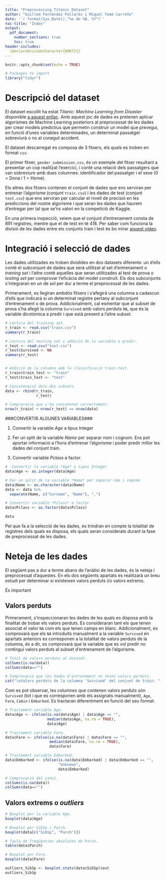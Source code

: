 ```yaml
---
title: "Preprocessing Titanic Dataset"
author: "Guillem Fernández Pallarès i Miquel Tomé Carreño"
date: '`r format(Sys.Date(),"%e de %B, %Y")`'
toc-title: "Índex"
output:
  pdf_document:
    number_sections: true
    toc: true
header-includes:
  \DeclareUnicodeCharacter{0007}{}
---
```


```r
knitr::opts_chunk$set(echo = TRUE)
```
```r
# Packages to import
library("tidyr")
```

# Descripció del dataset

El dataset escollit ha estat *Titanic: Machine Learning from Disaster* disponible [a aquest enllaç](https://www.kaggle.com/c/titanic/data). Amb aquest joc de dades es pretenen aplicar algorismes de Machine Learning posteriors al preprocessat de les dades per crear models predictius que permetin construir un model que prevegui, en funció d'unes variables determinades, un determinat passatger sobreviurà o no al conegut accident.

El dataset descarregat es composa de 3 fitxers, els quals es troben en format `csv`.

El primer fitxer, `gender_submission.csv`, és un exemple del fitxer resultant a presentar un cop realitzat l'exercici, i conté una relació dels passatgers que van sobreviure amb dues columnes: identificador del passatger i el sexe (0 = Dona i 1 = Home). 

Els altres dos fitxers contenen el conjunt de dades que ens serviran per entrenar l'algorisme (conjunt `train.csv`) i les dades de test (conjunt `test.csv`) que ens serviran per calcular el nivell de precisió en les prediccions del nostre algorisme i que seran les dades que haurem d'entregar per tal que se'ns valori en la competició de Kaggle. 

En una primera inspecció, veiem que el conjunt d'entrenament consta de 891 registres, mentre que el de test en té 418. Per saber com funciona la divisió de les dades entre els conjunts train i test és bo mirar [aquest vídeo](https://materials.campus.uoc.edu/cdocent/PID_00251986/).

# Integració i selecció de dades

Les dades utilitzades es troben dividides en dos datasets diferents: un d'ells conté el subconjunt de dades que serà utilitzat al set d'entrenament o *training set* i l'altre conté aquelles que seran utilitzades al test de prova o *testing set* per comprovar l'eficàcia del model construït. Els dos subconjunts s'integraran en un de sol per dur a terme el preprocessat de les dades.

Primerament, es llegiran ambdós fitxers i s'afegirà una columna a cadascun d'ells que indicarà si un determinat registre pertany al subconjunt d'entrenament o de prova. Addicionalment, cal esmentar que al subset de prova s'ha afegit la columna `Survived` amb valors perduts `NA`, que és la variable dicotòmica a predir i que està present a l'altre subset.

```r
# Lectura del training set.
r_train <- read.csv("train.csv")
summary(r_train)

# Lectura del testing set i addició de la variable a predir.
r_test <- read.csv("test.csv")
r_test$Survived <- NA
summary(r_test)


# Addició de la columna amb la classificació train-test.
r_train$train_test <- "train"
r_test$train_test <- "test"

# Concatenació dels dos subsets.
data <- rbind(r_train,
              r_test)

# Comprovació que s'ha concatenat correctament.
nrow(r_train) + nrow(r_test) == nrow(data)
```

###CONVERTIR ALGUNES VARIABLES###

1. Convertir la variable *Age* a tipus Integer

2. Fer un split de la variable *Name* per separar nom i cognom. Ens pot aportar informació a l'hora d'entrenar l'algorisme i poder predir millor les dades del conjunt train.

3. Convertir variable *Pclass* a factor.

```r
#  Convertir la variable *Age* a tipus Integer
data$Age <- as.integer(data$Age)

# Fer un split de la variable *Name* per separar nom i cognom
data$Name <- as.character(data$Name)
data <- data %>%
  separate(Name, c("Surname", "Name"), ",")

# Convertir variable *Pclass* a factor
data$Pclass <- as.factor(data$Pclass)

data
```

Pel que fa a la selecció de les dades, es trindran en compte la totalitat de registres dels quals es disposa, els quals seran considerats durant la fase de preprocessat de les dades.

# Neteja de les dades

El següent pas a dur a terme abans de l'anàlisi de les dades, és la neteja i preprocessat d'aquestes. En els dos següents apartats es realitzarà un breu estudi per determinar si existeixen valors perduts i/o valors extrems.

És important 

## Valors perduts

Primerament, s'inspeccionaran les dades de les quals es disposa amb la finalitat de trobar els valors perduts. Es consideraran tant els que tenen associat el valor `NA` com els que tenen camps en blanc. Addicionalment, es comprovarà que els `NA` introduïts manualment a la variable `Survived` en apartats anteriors es corresponen a la totalitat de valors perduts de la columna, és a dir, es comprovarà que la variable que es vol predir no contingui valors perduts al subset d'entrenament de l'algorisme.

```r
# Total de valors perduts al dataset.
colSums(is.na(data))
colSums(data=="")

# Comprovació que les dades d'entrenament no tenen valors perduts.
cat("\nValors perduts de la columna 'Survived' del conjunt de train: ", sum(is.na(data$Survived[data$train_test == "train"])))
```

Com es pot observar, les columnes que contenen valors perduts són `Survived` (tot i que es corresponen amb els assignats manualment), `Age`, `Fare`, `Cabin` i `Embarked`. Es tractaran diferentment en funció del seu format.

\begin{enumerate}
  \item Els valors perduts de la variable `Survived` es deixaran sense tractar, ja que corresponen als que han estat inserits manualment a la columna per tal de poder ajuntar el subset d'entrenament i el de prova. Posteriorment, es descartarà aquesta variable quan es torni a separar els dos subconjunts de dades.
  \item A les variables `Age` i `Fare`, ambdues numèriques, es substituiran els valors perduts per la mediana de la variable. Es tria aquesta opció perquè la mediana és una mesura de tendència central menys sensible a valors extrems que la mitjana.
  \item La columna `Embarked`, corresponent al port on va embarcar el passatger en qüestió, conté una variable categòrica que no pot ser ordenada en ordre creixent o decreixent, com podria fer-se amb una variable numèrica contínua. Per tant, en aquest cas s'associarà als valors perduts d'aquesta columna un valor desconegut `Unknown`.
\end{enumerate}

```r
# Tractament variable Age.
data$Age <- ifelse(is.na(data$Age) | data$Age == "",
                   median(data$Age, na.rm = TRUE),
                   data$Age)

# Tractament variable Fare.
data$Fare <- ifelse(is.na(data$Fare) | data$Fare == "",
                    median(data$Fare, na.rm = TRUE),
                    data$Fare)

# Tractament variable Embarked.
data$Embarked <- ifelse(is.na(data$Embarked) | data$Embarked == "",
                        "Unknown",
                        data$Embarked)

# Comprovació del canvi.
colSums(is.na(data))
colSums(data=="")
```

## Valors extrems o *outliers*
           
```r
# Boxplot per la variable Age.
boxplot(data$Age)

# Boxplot per SibSp i Parch.
boxplot(data[c("SibSp", "Parch")])

# Taula de freqüències absolutes de Parch.
table(data$Parch)

# Boxplot per Fare.
boxplot(data$Fare)

outliers_SibSp <- boxplot.stats(data$SibSp)$out
outliers_SibSp
```